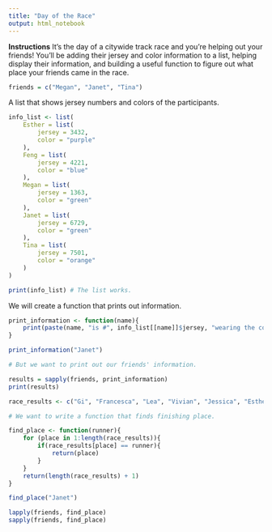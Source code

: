```yaml
---
title: "Day of the Race"
output: html_notebook
---
```


**Instructions**
It’s the day of a citywide track race and you’re helping out your friends! You’ll be adding their jersey and color information to a list, helping display their information, and building a useful function to figure out what place your friends came in the race.

```r
friends = c("Megan", "Janet", "Tina")
```


A list that shows jersey numbers and colors of the participants.

```r
info_list <- list(
    Esther = list(
        jersey = 3432,
        color = "purple"
    ),
    Feng = list(
        jersey = 4221,
        color = "blue"
    ),
    Megan = list(
        jersey = 1363,
        color = "green"
    ),
    Janet = list(
        jersey = 6729,
        color = "green"
    ),
    Tina = list(
        jersey = 7501,
        color = "orange"
    )
)

print(info_list) # The list works.
```

We will create a function that prints out information.

```r
print_information <- function(name){
    print(paste(name, "is #", info_list[[name]]$jersey, "wearing the color", info_list[[name]]$color ))
}

print_information("Janet")

# But we want to print out our friends' information. 

results = sapply(friends, print_information)
print(results)
```

```r
race_results <- c("Gi", "Francesca", "Lea", "Vivian", "Jessica", "Esther", "Mary", "Yasmina", "Megan", "Janet", "Tiffany", "Kishan", "Feng", "Z", "Tina")

# We want to write a function that finds finishing place.

find_place <- function(runner){
    for (place in 1:length(race_results)){
        if(race_results[place] == runner){
            return(place)
        }
    }
    return(length(race_results) + 1)
}

find_place("Janet")
```



```r
lapply(friends, find_place)
sapply(friends, find_place)
```